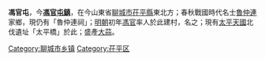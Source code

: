 '''馮官屯'''，今'''[[馮官屯鎮|馮官屯鎮]]'''，在今山東省[[聊城市|聊城市]][[茌平縣|茌平縣]]東北方；春秋戰國時代名士[[魯仲連|魯仲連]]家鄉，現仍有「魯仲連祠」；[[明朝|明朝]]初年[[馮官|馮官]]率人於此建村，名之；現有[[太平天國|太平天國]]北伐遺址「太平橋」於此；盛產[[大蒜|大蒜]]。

[[Category:聊城市乡镇|Category:聊城市乡镇]]
[[Category:茌平区|Category:茌平区]]